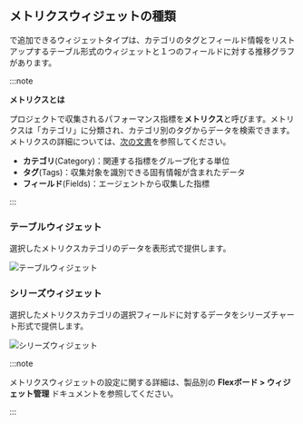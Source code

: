## メトリクスウィジェットの種類

<Cmdname sid="all_metrics" className="uitext" />で追加できるウィジェットタイプは、カテゴリのタグとフィールド情報をリストアップするテーブル形式のウィジェットと１つのフィールドに対する推移グラフがあります。

:::note

**メトリクスとは**

プロジェクトで収集されるパフォーマンス指標を**メトリクス**と呼びます。メトリクスは「カテゴリ」に分類され、カテゴリ別のタグからデータを検索できます。 メトリクスの詳細については、[次の文書](metrics-intro)を参照してください。

- **カテゴリ**(Category)：関連する指標をグループ化する単位
- **タグ**(Tags)：収集対象を識別できる固有情報が含まれたデータ
- **フィールド**(Fields)：エージェントから収集した指標

:::

### テーブルウィジェット

選択したメトリクスカテゴリのデータを表形式で提供します。

  ![テーブルウィジェット](/img/metric-widget-table.png)

### シリーズウィジェット

選択したメトリクスカテゴリの選択フィールドに対するデータをシリーズチャート形式で提供します。

  ![シリーズウィジェット](/img/metric-widget-series.png)

:::note

メトリクスウィジェットの設定に関する詳細は、製品別の **Flexボード > ウィジェット管理** ドキュメントを参照してください。

:::
